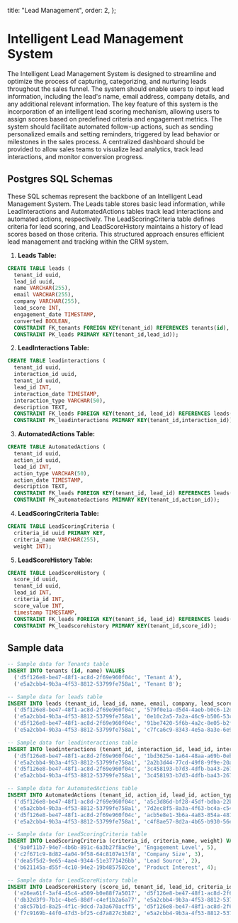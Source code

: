 
  title: "Lead Management",
  order: 2,
};

# Intelligent Lead Management System

The Intelligent Lead Management System is designed to streamline and optimize the process of capturing, categorizing, and nurturing leads throughout the sales funnel. The system should enable users to input lead information, including the lead's name, email address, company details, and any additional relevant information. The key feature of this system is the incorporation of an intelligent lead scoring mechanism, allowing users to assign scores based on predefined criteria and engagement metrics. The system should facilitate automated follow-up actions, such as sending personalized emails and setting reminders, triggered by lead behavior or milestones in the sales process. A centralized dashboard should be provided to allow sales teams to visualize lead analytics, track lead interactions, and monitor conversion progress.

## Postgres SQL Schemas

These SQL schemas represent the backbone of an Intelligent Lead Management System. The Leads table stores basic lead information, while LeadInteractions and AutomatedActions tables track lead interactions and automated actions, respectively. The LeadScoringCriteria table defines criteria for lead scoring, and LeadScoreHistory maintains a history of lead scores based on those criteria. This structured approach ensures efficient lead management and tracking within the CRM system.

1. **Leads Table:**

```sql
CREATE TABLE leads (
  tenant_id uuid,
  lead_id uuid,
  name VARCHAR(255),
  email VARCHAR(255),
  company VARCHAR(255),
  lead_score INT,
  engagement_date TIMESTAMP,
  converted BOOLEAN,
  CONSTRAINT FK_tenants FOREIGN KEY(tenant_id) REFERENCES tenants(id),
  CONSTRAINT PK_leads PRIMARY KEY(tenant_id,lead_id));
```

2. **LeadInteractions Table:**

```sql
CREATE TABLE leadinteractions (
  tenant_id uuid,
  interaction_id uuid,
  tenant_id uuid,
  lead_id INT,
  interaction_date TIMESTAMP,
  interaction_type VARCHAR(50),
  description TEXT,
  CONSTRAINT FK_leads FOREIGN KEY(tenant_id, lead_id) REFERENCES leads(tenant_id,lead_id),
  CONSTRAINT PK_leadinteractions PRIMARY KEY(tenant_id,interaction_id));
```

3. **AutomatedActions Table:**

```sql
CREATE TABLE AutomatedActions (
  tenant_id uuid,
  action_id uuid,
  lead_id INT,
  action_type VARCHAR(50),
  action_date TIMESTAMP,
  description TEXT,
  CONSTRAINT FK_leads FOREIGN KEY(tenant_id, lead_id) REFERENCES leads(tenant_id,lead_id),
  CONSTRAINT PK_automatedactions PRIMARY KEY(tenant_id,action_id));
```

4. **LeadScoringCriteria Table:**

```sql
CREATE TABLE LeadScoringCriteria (
  criteria_id uuid PRIMARY KEY,
  criteria_name VARCHAR(255),
  weight INT);
```

5. **LeadScoreHistory Table:**

```sql
CREATE TABLE LeadScoreHistory (
  score_id uuid,
  tenant_id uuid,
  lead_id INT,
  criteria_id INT,
  score_value INT,
  timestamp TIMESTAMP,
  CONSTRAINT FK_leads FOREIGN KEY(tenant_id, lead_id) REFERENCES leads(tenant_id,lead_id),
  CONSTRAINT PK_leadscorehistory PRIMARY KEY(tenant_id,score_id));
```

## Sample data

```sql
-- Sample data for Tenants table
INSERT INTO tenants (id, name) VALUES
  ('d5f126e8-be47-48f1-ac8d-2f69e960f04c', 'Tenant A'),
  ('e5a2cbb4-9b3a-4f53-8812-53799fe758a1', 'Tenant B');

-- Sample data for leads table
INSERT INTO leads (tenant_id, lead_id, name, email, company, lead_score, engagement_date, converted) VALUES
  ('d5f126e8-be47-48f1-ac8d-2f69e960f04c', '579f0e1a-d5d4-4aeb-b0c6-12d99f7d9c57', 'John Doe', 'john.doe@example.com', 'ABC Corp', 80, '2022-01-01', true),
  ('e5a2cbb4-9b3a-4f53-8812-53799fe758a1', '0e10c2a5-7a2a-46c9-b506-53c47128774c', 'Jane Smith', 'jane.smith@example.com', 'XYZ Ltd', 65, '2022-01-15', false),
  ('d5f126e8-be47-48f1-ac8d-2f69e960f04c', '91be7420-5f6b-4a2c-8e05-b2f956d720f0', 'Bob Johnson', 'bob.johnson@example.com', 'XYZ Corp', 75, '2022-02-01', true),
  ('e5a2cbb4-9b3a-4f53-8812-53799fe758a1', 'c7fca6c9-8343-4e5a-8a3e-6e916485c92a', 'Alice White', 'alice.white@example.com', 'ABC Ltd', 50, '2022-02-10', false);

-- Sample data for leadinteractions table
INSERT INTO leadinteractions (tenant_id, interaction_id, lead_id, interaction_date, interaction_type, description) VALUES
  ('d5f126e8-be47-48f1-ac8d-2f69e960f04c', '1bd3625e-1a64-48aa-a69b-0ebf06d3b0e2', 1, '2022-01-05', 'Meeting', 'Discussed product features and pricing'),
  ('e5a2cbb4-9b3a-4f53-8812-53799fe758a1', '2a2b3d44-77cd-49f8-9f9e-20a45ec3c453', 2, '2022-01-20', 'Call', 'Follow-up on feature requests'),
  ('d5f126e8-be47-48f1-ac8d-2f69e960f04c', '3c458193-b7d3-4dfb-ba43-26760dbf6c14', 3, '2022-01-25', 'Email', 'Sent product brochure'),
  ('e5a2cbb4-9b3a-4f53-8812-53799fe758a1', '3c458193-b7d3-4dfb-ba43-26760dbf6c15', 1, '2022-01-30', 'Demo', 'Provided a product demo');

-- Sample data for AutomatedActions table
INSERT INTO AutomatedActions (tenant_id, action_id, lead_id, action_type, action_date, description) VALUES
  ('d5f126e8-be47-48f1-ac8d-2f69e960f04c', 'a5c3d86d-bf28-45df-bdba-22bb72f456a0', 1, 'Email Campaign', '2022-02-01', 'Sent promotional email to lead 1'),
  ('e5a2cbb4-9b3a-4f53-8812-53799fe758a1', '7d2ec8f5-8a3a-4f63-bc4a-c54f9fb5ebef', 2, 'Webinar Registration', '2022-02-05', 'Lead 2 registered for the webinar'),
  ('d5f126e8-be47-48f1-ac8d-2f69e960f04c', 'acb5e8e1-3b6a-4a83-854a-48167032d7d8', 3, 'Product Demo', '2022-02-10', 'Scheduled a product demo for lead 3'),
  ('e5a2cbb4-9b3a-4f53-8812-53799fe758a1', 'c4f8ae57-8d2a-4b65-b930-56ec85b960f4', 4, 'Follow-up Call', '2022-02-15', 'Scheduled a follow-up call for lead 4');

-- Sample data for LeadScoringCriteria table
INSERT INTO LeadScoringCriteria (criteria_id, criteria_name, weight) VALUES
  ('9a0f11b7-94e7-4b6b-891c-6a3b27f8ac9e', 'Engagement Level', 5),
  ('c2f671c9-8d82-4a04-9f58-64c8107e13f8', 'Company Size', 3),
  ('dea5f5d2-9e65-4ae4-9344-51e3771426bb', 'Lead Source', 2),
  ('b621145a-d55f-4c10-94e2-19b4857502ce', 'Product Interest', 4);

-- Sample data for LeadScoreHistory table
INSERT INTO LeadScoreHistory (score_id, tenant_id, lead_id, criteria_id, score_value, timestamp) VALUES
  ('e26ea61f-3af4-45c4-a509-b0e88f7a5017', 'd5f126e8-be47-48f1-ac8d-2f69e960f04c', 1,  '9a0f11b7-94e7-4b6b-891c-6a3b27f8ac9e', 20, '2022-02-10'),
  ('db32d3f9-7b1c-4be5-88df-c4ef1b2a6a77', 'e5a2cbb4-9b3a-4f53-8812-53799fe758a1', 2, 'c2f671c9-8d82-4a04-9f58-64c8107e13f8', 15, '2022-02-12'),
  ('a8c57b1d-8a25-4f1c-9dcd-7a3a670acff5', 'd5f126e8-be47-48f1-ac8d-2f69e960f04c', 3, 'dea5f5d2-9e65-4ae4-9344-51e3771426bb', 12, '2022-02-15'),
  ('f7c9169b-44f0-47d3-bf25-cd7a827c3b82', 'e5a2cbb4-9b3a-4f53-8812-53799fe758a1', 4, 'b621145a-d55f-4c10-94e2-19b4857502ce', 18, '2022-02-20');
  ```